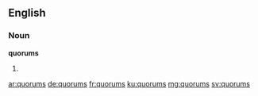 {{also|Quorums}}
==English==

===Noun===
'''quorums'''

# {{plural of|quorum}}

[[ar:quorums]]
[[de:quorums]]
[[fr:quorums]]
[[ku:quorums]]
[[mg:quorums]]
[[sv:quorums]]